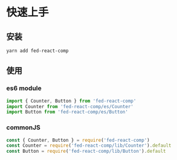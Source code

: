 
<Meta title="Introduction" />

# 快速上手

## 安装
```linux
yarn add fed-react-comp
```

## 使用
### es6 module
```js
import { Counter, Button } from 'fed-react-comp'
import Counter from 'fed-react-comp/es/Counter'
import Button from 'fed-react-comp/es/Button'
```

### commonJS
```js
const { Counter, Button } = require('fed-react-comp')
const Counter = require('fed-react-comp/lib/Counter').default
const Button = require('fed-react-comp/lib/Button').default
```